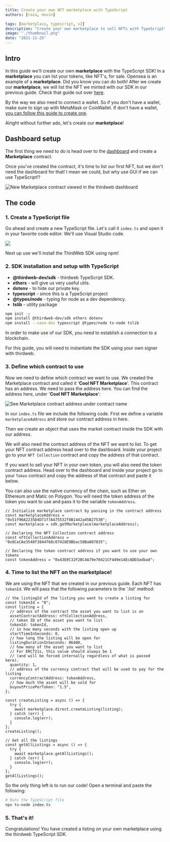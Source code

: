 ```yaml
---
title: Create your own NFT marketplace with TypeScript
authors: [raza, devin]

tags: [marketplace, typescript, v2]
description: "Create your own marketplace to sell NFTs with TypeScript"
image: "./thumbnail.png"
date: "2021-11-25"
---
```


## Intro

In this guide we'll create our own **marketplace** with the TypeScript SDK! In a **marketplace** you can list your tokens, like NFT's, for sale. Opensea is an example of a **marketplace**. Did you know you can do both! After we create our **marketplace**, we will list the NFT we minted with our SDK in our previous guide. Check that guide out over [here](/guides/mint-nft-collection-using-typescript-sdk).

By the way we also need to connect a wallet. So if you don't have a wallet, make sure to sign up with MetaMask or CoinWallet. If don't have a wallet, [you can follow this guide to create one](/guides/create-a-metamask-wallet).

Alright without further ado, let's create our **marketplace**!

## Dashboard setup

The first thing we need to do is head over to the [dashboard](https://thirdweb.com/dashboard) and create a **Marketplace** contract.

Once you've created the contract, it's time to list our first NFT, but we don't need the dashboard for that! I mean we could, but why use GUI if we can use TypeScript!?

![New Marketplace contract viewed in the thirdweb dashboard](./marketplace-contract-dashboard-view.png)

## The code

### 1. Create a TypeScript file

Go ahead and create a new TypeScript file. Let's call it `index.ts` and open it in your favorite code editor. We'll use Visual Studio code.

![](./19-jsfile.png)

Next up use we'll install the ThirdWeb SDK using npm!

### 2. SDK installation and setup with TypeScript

- **@thirdweb-dev/sdk** - thirdweb TypeScript SDK.
- **ethers** - will give us very useful utils.
- **dotenv** - to hide our private key.
- **typescript** - since this is a TypeScript project
- **@types/node** - typing for node as a dev dependency.
- **tslib** - utility package

```bash
npm init -y
npm install @thirdweb-dev/sdk ethers dotenv
npm install --save-dev typescript @types/node ts-node tslib
```

In order to make use of our SDK, you need to establish a connection to a blockchain.

For this guide, you will need to instantiate the SDK using your own signer with thirdweb.

### 3. Define which contract to use

Now we need to define which contract we want to use. We created the Marketplace contract and called it '**Cool NFT Marketplace**'. This contract has an address. We need to pass the address here. You can find the address here, under '**Cool NFT Marketplace**':

![See Marketplace contract address under contract name](./marketplace-contract-dashboard-view.png)

In our `index.ts` file we include the following code. First we define a variable `marketplaceAddress` and store our contract address in here.

Then we create an object that uses the market contract inside the SDK with our address.

We will also need the contract address of the NFT we want to list. To get your NFT contract address head over to the dashboard. Inside your project go to your `NFT Collection` contract and copy the address of that contract.

If you want to sell your NFT in your own token, you will also need the token contract address. Head over to the dashboard and inside your project go to your `Token` contract and copy the address of that contract and paste it below.

You can also use the native currency of the chain, such as Ether on Ethereum and Matic on Polygon.
You will need the token address of the token you want to use and pass it to the variable `tokenAddress`.

```tsx title="index.ts"
// Initialize marketplace contract by passing in the contract address
const marketplaceAddress = "0x51f90A2235D4D71f7A475532f8B1442a45B27530";
const marketplace = sdk.getMarketplace(marketplaceAddress);

// Declaring the NFT Collection contract address
const nftCollectionAddress = "0x8CeCAe3548f3844f68c07428E9Bbac50Ba887035";

// Declaring the token contract address if you want to use your own tokens
const tokenAddress = "0x43E0C32F2BC4A79e70421CF449e14EcADD3adbad";
```

### 4. Time to list the NFT on the marketplace!

We are using the NFT that we created in our previous guide. Each NFT has `tokenId`. We will pass that the following parameters to the '.list' method:

```tsx title="index.ts"
// the listingId of the listing you want to create a listing for
const tokenId = "0";
const listing = {
  // address of the contract the asset you want to list is on
  assetContractAddress: nftCollectionAddress,
  // token ID of the asset you want to list
  tokenId: tokenId,
  // in how many seconds with the listing open up
  startTimeInSeconds: 0,
  // how long the listing will be open for
  listingDurationInSeconds: 86400,
  // how many of the asset you want to list
  // For ERC721s, this value should always be 1
  // (and will be forced internally regardless of what is passed here).
  quantity: 1,
  // address of the currency contract that will be used to pay for the listing
  currencyContractAddress: tokenAddress,
  // how much the asset will be sold for
  buyoutPricePerToken: "1.5",
};

const createListing = async () => {
  try {
    await marketplace.direct.createListing(listing);
  } catch (err) {
    console.log(err);
  }
};
createListing();

// Get all the listings
const getAllListings = async () => {
  try {
    await marketplace.getAllListings();
  } catch (err) {
    console.log(err);
  }
};
getAllListings();
```

So the only thing left is to run our code! Open a terminal and paste the following:

```bash title="virtual-env"
# Runs the TypeScript file
npx ts-node index.ts
```

### 5. That's it!

Congratulations! You have created a listing on your own marketplace using the thirdweb TypeScript SDK.
